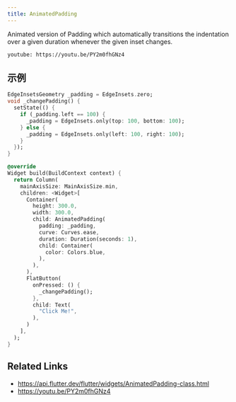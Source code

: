 ```yaml
---
title: AnimatedPadding
---
```


Animated version of Padding which automatically transitions the indentation over a given duration whenever the given inset changes.

`youtube: https://youtu.be/PY2m0fhGNz4`

## 示例

```dart liveslice=AnimatedPadding height=500px
EdgeInsetsGeometry _padding = EdgeInsets.zero;
void _changePadding() {
  setState(() {
    if (_padding.left == 100) {
      _padding = EdgeInsets.only(top: 100, bottom: 100);
    } else {
      _padding = EdgeInsets.only(left: 100, right: 100);
    }
  });
}

@override
Widget build(BuildContext context) {
  return Column(
    mainAxisSize: MainAxisSize.min,
    children: <Widget>[
      Container(
        height: 300.0,
        width: 300.0,
        child: AnimatedPadding(
          padding: _padding,
          curve: Curves.ease,
          duration: Duration(seconds: 1),
          child: Container(
            color: Colors.blue,
          ),
        ),
      ),
      FlatButton(
        onPressed: () {
          _changePadding();
        },
        child: Text(
          "Click Me!",
        ),
      )
    ],
  );
}
```

## Related Links

- https://api.flutter.dev/flutter/widgets/AnimatedPadding-class.html
- https://youtu.be/PY2m0fhGNz4
